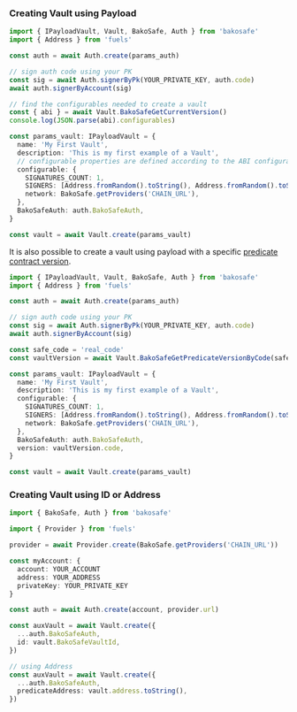 ### Creating Vault using Payload

```ts
import { IPayloadVault, Vault, BakoSafe, Auth } from 'bakosafe'
import { Address } from 'fuels'

const auth = await Auth.create(params_auth)

// sign auth code using your PK
const sig = await Auth.signerByPk(YOUR_PRIVATE_KEY, auth.code)
await auth.signerByAccount(sig)

// find the configurables needed to create a vault
const { abi } = await Vault.BakoSafeGetCurrentVersion()
console.log(JSON.parse(abi).configurables)

const params_vault: IPayloadVault = {
  name: 'My First Vault',
  description: 'This is my first example of a Vault',
  // configurable properties are defined according to the ABI configurables of the predicate contract version
  configurable: {
    SIGNATURES_COUNT: 1,
    SIGNERS: [Address.fromRandom().toString(), Address.fromRandom().toString()],
    network: BakoSafe.getProviders('CHAIN_URL'),
  },
  BakoSafeAuth: auth.BakoSafeAuth,
}

const vault = await Vault.create(params_vault)
```
It is also possible to create a vault using payload with a specific [predicate contract version](../safe-code).

```ts
import { IPayloadVault, Vault, BakoSafe, Auth } from 'bakosafe'
import { Address } from 'fuels'

const auth = await Auth.create(params_auth)

// sign auth code using your PK
const sig = await Auth.signerByPk(YOUR_PRIVATE_KEY, auth.code)
await auth.signerByAccount(sig)

const safe_code = 'real_code'
const vaultVersion = await Vault.BakoSafeGetPredicateVersionByCode(safe_code)

const params_vault: IPayloadVault = {
  name: 'My First Vault',
  description: 'This is my first example of a Vault',
  configurable: {
    SIGNATURES_COUNT: 1,
    SIGNERS: [Address.fromRandom().toString(), Address.fromRandom().toString()],
    network: BakoSafe.getProviders('CHAIN_URL'),
  },
  BakoSafeAuth: auth.BakoSafeAuth,
  version: vaultVersion.code,
}

const vault = await Vault.create(params_vault)
```

### Creating Vault using ID or Address

```ts
import { BakoSafe, Auth } from 'bakosafe'

import { Provider } from 'fuels'

provider = await Provider.create(BakoSafe.getProviders('CHAIN_URL'))

const myAccount: {
  account: YOUR_ACCOUNT
  address: YOUR_ADDRESS
  privateKey: YOUR_PRIVATE_KEY
}

const auth = await Auth.create(account, provider.url)

const auxVault = await Vault.create({
  ...auth.BakoSafeAuth,
  id: vault.BakoSafeVaultId,
})

// using Address
const auxVault = await Vault.create({
  ...auth.BakoSafeAuth,
  predicateAddress: vault.address.toString(),
})
```
